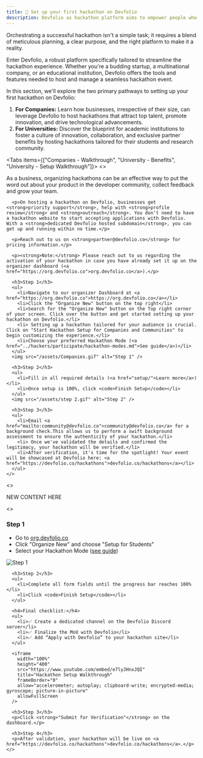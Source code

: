 ```yaml
---
title: 👋 Set up your first hackathon on Devfolio
description: Devfolio as hackathon platform aims to empower people who aim to foster builders by hosting Hackathons, Fellowships, Demo Days, and more.
---
```



Orchestrating a successful hackathon isn't a simple task; it requires a blend of meticulous planning, a clear purpose, and the right platform to make it a reality.

Enter Devfolio, a robust platform specifically tailored to streamline the hackathon experience. Whether you're a budding startup, a multinational company, or an educational institution, Devfolio offers the tools and features needed to host and manage a seamless hackathon event.

In this section, we'll explore the two primary pathways to setting up your first hackathon on Devfolio:

1. **For Companies:** Learn how businesses, irrespective of their size, can leverage Devfolio to host hackathons that attract top talent, promote innovation, and drive technological advancements.
2. **For Universities:** Discover the blueprint for academic institutions to foster a culture of innovation, collaboration, and exclusive partner benefits by hosting hackathons tailored for their students and research community.

<Tabs items={["Companies - Walkthrough", "University - Benefits", "University - Setup Walkthrough"]}>
  <Tab value="Companies - Walkthrough">
    <>
      <p>As a business, organizing hackathons can be an effective way to put the word out about your product in the developer community, collect feedback and grow your team.</p>

      <p>On hosting a hackathon on Devfolio, businesses get <strong>priority support</strong>, help with <strong>profile review</strong> and <strong>outreach</strong>. You don’t need to have a hackathon website to start accepting applications with Devfolio. With a <strong>dedicated Devfolio hosted subdomain</strong>, you can get up and running within no time.</p>

      <p>Reach out to us on <strong>partner@devfolio.co</strong> for pricing information.</p>

      <p><strong>Note:</strong> Please reach out to us regarding the activation of your hackathon in case you have already set it up on the organizer dashboard (<a href="https://org.devfolio.co">org.devfolio.co</a>).</p>

      <h3>Step 1</h3>
      <ul>
        <li>Navigate to our organizer Dashboard at <a href="https://org.devfolio.co">https://org.devfolio.co</a></li>
        <li>Click the "Organize New" button on the top right</li>
        <li>Search for the "Organize New" button on the Top right corner of your screen. Click over the button and get started setting up your hackathon on Devfolio.</li>
        <li> Setting up a hackathon tailored for your audience is crucial. Click on "Start Hackathon Setup for Companies and Communities" to begin customizing the experience.</li>
        <li>Choose your preferred Hackathon Mode (<a href="../hackers/participate/hackathon-modes.md">See guide</a>)</li>
      </ul>
      <img src="/assets/Companies.gif" alt="Step 1" />

      <h3>Step 2</h3>
      <ul>
        <li>Fill in all required details (<a href="setup/">Learn more</a>)</li>
        <li>Once setup is 100%, click <code>Finish Setup</code></li>
      </ul>
      <img src="/assets/step 2.gif" alt="Step 2" />

      <h3>Step 3</h3>
      <ul>
        <li>Email <a href="mailto:community@devfolio.co">community@devfolio.co</a> for a background check.This allows us to perform a swift background assessment to ensure the authenticity of your hackathon.</li>
        <li> Once we've validated the details and confirmed the legitimacy, your hackathon will be verified.</li>
        <li>After verification, it's time for the spotlight! Your event will be showcased at Devfolio here: <a href="https://devfolio.co/hackathons">devfolio.co/hackathons</a></li>
      </ul>
    </>
  </Tab>

  <Tab value="University - Benefits">
    <>
      <p> NEW CONTENT HERE </p>
    </>
  </Tab>

  <Tab value="University - Setup Walkthrough">
    <>
      <h3>Step 1</h3>
      <ul>
        <li>Go to <a href="https://org.devfolio.co">org.devfolio.co</a></li>
        <li>Click "Organize New" and choose "Setup for Students"</li>
        <li>Select your Hackathon Mode (<a href="../hackers/participate/hackathon-modes.md">see guide</a>)</li>
      </ul>
      <img src="/assets/Step 1.gif" alt="Step 1" />

      <h3>Step 2</h3>
      <ul>
        <li>Complete all form fields until the progress bar reaches 100%</li>
        <li>Click <code>Finish Setup</code></li>
      </ul>

      <h4>Final checklist:</h4>
      <ul>
        <li>✅ Create a dedicated channel on the Devfolio Discord server</li>
        <li>✅ Finalize the MoU with Devfolio</li>
        <li>✅ Add “Apply with Devfolio” to your hackathon site</li>
      </ul>

      <iframe
        width="100%"
        height="400"
        src="https://www.youtube.com/embed/e7lyJHnxJQI"
        title="Hackathon Setup Walkthrough"
        frameBorder="0"
        allow="accelerometer; autoplay; clipboard-write; encrypted-media; gyroscope; picture-in-picture"
        allowFullScreen
      />

      <h3>Step 3</h3>
      <p>Click <strong>"Submit for Verification"</strong> on the dashboard.</p>

      <h3>Step 4</h3>
      <p>After validation, your hackathon will be live on <a href="https://devfolio.co/hackathons">devfolio.co/hackathons</a>.</p>
    </>
  </Tab>
</Tabs>
